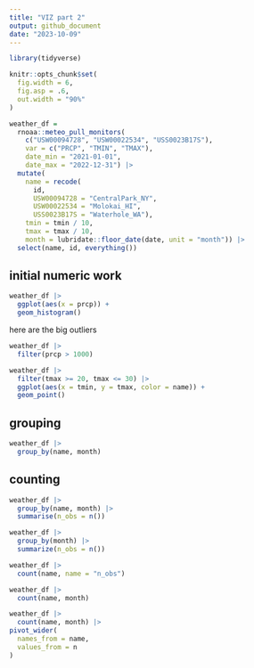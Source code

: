 ```yaml
---
title: "VIZ part 2"
output: github_document
date: "2023-10-09"
---
```

```r
library(tidyverse)
```


```r



knitr::opts_chunk$set(
  fig.width = 6,
  fig.asp = .6,
  out.width = "90%"
)
```

```r
weather_df = 
  rnoaa::meteo_pull_monitors(
    c("USW00094728", "USW00022534", "USS0023B17S"),
    var = c("PRCP", "TMIN", "TMAX"), 
    date_min = "2021-01-01",
    date_max = "2022-12-31") |>
  mutate(
    name = recode(
      id, 
      USW00094728 = "CentralPark_NY", 
      USW00022534 = "Molokai_HI",
      USS0023B17S = "Waterhole_WA"),
    tmin = tmin / 10,
    tmax = tmax / 10,
    month = lubridate::floor_date(date, unit = "month")) |>
  select(name, id, everything())

```

## initial numeric work

```r
weather_df |>
  ggplot(aes(x = prcp)) +
  geom_histogram()
```

here are the big outliers 

```r
weather_df |>
  filter(prcp > 1000)
```

```r
weather_df |>
  filter(tmax >= 20, tmax <= 30) |>
  ggplot(aes(x = tmin, y = tmax, color = name)) +
  geom_point()
```

## grouping
```r
weather_df |>
  group_by(name, month)
```


## counting 

```r
weather_df |>
  group_by(name, month) |>
  summarise(n_obs = n())
```

```r
weather_df |>
  group_by(month) |>
  summarize(n_obs = n())

```

```r
weather_df |>
  count(name, name = "n_obs")

```

```r
weather_df |>
  count(name, month)
```

```r
weather_df |>
  count(name, month) |>
pivot_wider(
  names_from = name,
  values_from = n
)
```




